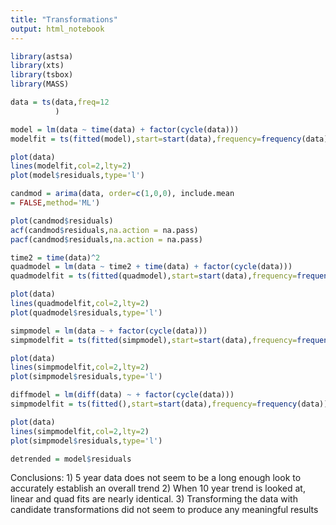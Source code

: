 ```yaml
---
title: "Transformations"
output: html_notebook
---
```



```r
library(astsa)
library(xts)
library(tsbox)
library(MASS)
```


```r
data = ts(data,freq=12
          )

```

```r
model = lm(data ~ time(data) + factor(cycle(data)))
modelfit = ts(fitted(model),start=start(data),frequency=frequency(data))

plot(data)
lines(modelfit,col=2,lty=2)
plot(model$residuals,type='l')
```

```r
candmod = arima(data, order=c(1,0,0), include.mean
= FALSE,method='ML')

plot(candmod$residuals)
acf(candmod$residuals,na.action = na.pass)
pacf(candmod$residuals,na.action = na.pass)
```

```r
time2 = time(data)^2
quadmodel = lm(data ~ time2 + time(data) + factor(cycle(data)))
quadmodelfit = ts(fitted(quadmodel),start=start(data),frequency=frequency(data))

plot(data)
lines(quadmodelfit,col=2,lty=2)
plot(quadmodel$residuals,type='l')
```
```r

simpmodel = lm(data ~ + factor(cycle(data)))
simpmodelfit = ts(fitted(simpmodel),start=start(data),frequency=frequency(data))

plot(data)
lines(simpmodelfit,col=2,lty=2)
plot(simpmodel$residuals,type='l')
```

```r

diffmodel = lm(diff(data) ~ + factor(cycle(data)))
simpmodelfit = ts(fitted(),start=start(data),frequency=frequency(data))

plot(data)
lines(simpmodelfit,col=2,lty=2)
plot(simpmodel$residuals,type='l')
```

```r
detrended = model$residuals

```

Conclusions:
1) 5 year data does not seem to be a long enough look to accurately establish an overall trend
2) When 10 year trend is looked at, linear and quad fits are nearly identical.
3) Transforming the data with candidate transformations did not seem to produce any meaningful results

